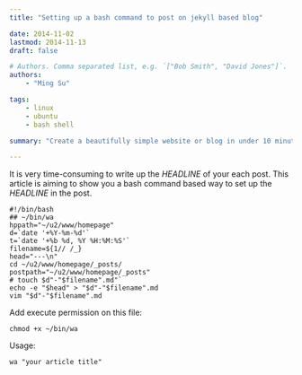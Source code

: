 ```yaml
---
title: "Setting up a bash command to post on jekyll based blog"

date: 2014-11-02
lastmod: 2014-11-13
draft: false

# Authors. Comma separated list, e.g. `["Bob Smith", "David Jones"]`.
authors: 
    - "Ming Su"

tags:
    - linux
    - ubuntu
    - bash shell

summary: "Create a beautifully simple website or blog in under 10 minutes."

---
```


It is very time-consuming to write up the *HEADLINE* of your each
post. This article is aiming to show you a bash command based way
to set up the *HEADLINE* in the post.

```
#!/bin/bash
## ~/bin/wa
hppath="~/u2/www/homepage"
d=`date '+%Y-%m-%d'`
t=`date '+%b %d, %Y %H:%M:%S'`
filename=${1// /_}
head="---\n"
cd ~/u2/www/homepage/_posts/
postpath="~/u2/www/homepage/_posts"
# touch $d"-"$filename".md"`
echo -e "$head" > "$d"-"$filename".md
vim "$d"-"$filename".md
```

Add execute permission on this file:

```
chmod +x ~/bin/wa
```


Usage:

```
wa "your article title"
```


